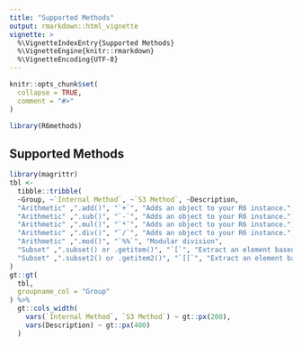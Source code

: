 ```yaml
---
title: "Supported Methods"
output: rmarkdown::html_vignette
vignette: >
  %\VignetteIndexEntry{Supported Methods}
  %\VignetteEngine{knitr::rmarkdown}
  %\VignetteEncoding{UTF-8}
---
```


```r
knitr::opts_chunk$set(
  collapse = TRUE,
  comment = "#>"
)
```

```r
library(R6methods)
```

## Supported Methods

```r
library(magrittr)
tbl <- 
  tibble::tribble(
  ~Group, ~`Internal Method`, ~`S3 Method`, ~Description,
  "Arithmetic" ,".add()", "`+`", "Adds an object to your R6 instance.",
  "Arithmetic" ,".sub()", "`-`", "Adds an object to your R6 instance.",
  "Arithmetic" ,".mul()", "`*`", "Adds an object to your R6 instance.",
  "Arithmetic" ,".div()", "`/`", "Adds an object to your R6 instance.",
  "Arithmetic" ,".mod()", "`%%`", "Modular division",
  "Subset" ,".subset() or .getitem()", "`[`", "Extract an element based on an index.",
  "Subset" ,".subset2() or .getitem2()", "`[[`", "Extract an element based on an index."
)
gt::gt(
  tbl,
  groupname_col = "Group"
) %>% 
  gt::cols_width(
    vars(`Internal Method`, `S3 Method`) ~ gt::px(200),
    vars(Description) ~ gt::px(400)
  )
```
